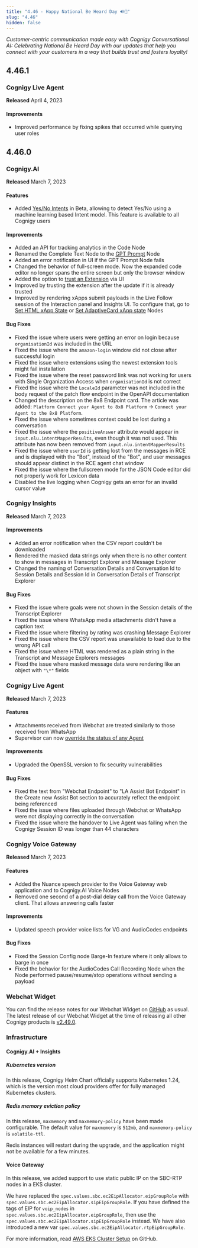 ```yaml
---
title: "4.46 - Happy National Be Heard Day 🔊🤝"
slug: "4.46"
hidden: false
---
```


_Customer-centric communication made easy with Cognigy Conversational AI: Celebrating National Be Heard Day with our updates that help you connect with your customers in a way that builds trust and fosters loyalty!_

## 4.46.1

### Cognigy Live Agent

**Released** April 4, 2023

#### Improvements

- Improved performance by fixing spikes that occurred while querying user roles

## 4.46.0

### Cognigy.AI

**Released** March 7, 2023

#### Features

- Added [Yes/No Intents](/ai/platform-features/nlu/intents/yes-no-intents) in Beta, allowing to detect Yes/No using a machine learning based Intent model. This feature is available to all Cognigy users

#### Improvements

- Added an API for tracking analytics in the Code Node
- Renamed the Complete Text Node to the [GPT Prompt](/ai/agents/develop/node-reference/service/llm-prompt) Node
- Added an error notification in UI if the GPT Prompt Node fails
- Changed the behavior of full-screen mode. Now the expanded code editor no longer spans the entire screen but only the browser window
- Added the option to [trust an Extension](/ai/for-developers/extensions#make-extensions-trusted) via UI
- Improved by trusting the extension after the update if it is already trusted
- Improved by rendering xApps submit payloads in the Live Follow session of the Interaction panel and Insights UI. To configure that, go to [Set HTML xApp State](/ai/agents/develop/node-reference/xApp/set-html-xApp-state#description) or [Set AdaptiveCard xApp state](/ai/agents/develop/node-reference/xApp/set-AdaptiveCard-xApp-state#description) Nodes

#### Bug Fixes

- Fixed the issue where users were getting an error on login because `organisationId` was included in the URL
- Fixed the issue where the `amazon-login` window did not close after successful login
- Fixed the issue where extensions using the newest extension tools might fail installation
- Fixed the issue where the reset password link was not working for users with Single Organization Access when `organisationId` is not correct
- Fixed the issue where the `LocaleId` parameter was not included in the body request of the patch flow endpoint in the OpenAPI documentation
- Changed the description on the 8x8 Endpoint card. The article was added: `Platform Connect your Agent to 8x8 Platform` → `Connect your Agent to the 8x8 Platform`.
- Fixed the issue where sometimes context could be lost during a conversation
- Fixed the issue where the `positiveAnswer` attribute would appear in `input.nlu.intentMapperResults`, even though it was not used. This attribute has now been removed from `input.nlu.intentMapperResults`
- Fixed the issue where `userId` is getting lost from the messages in RCE and is displayed with the "Bot", instead of the "Bot", and user messages should appear distinct in the RCE agent chat window
- Fixed the issue where the fullscreen mode for the JSON Code editor did not properly work for Lexicon data
- Disabled the live logging when Cognigy gets an error for an invalid cursor value

### Cognigy Insights

**Released** March 7, 2023

#### Improvements

- Added an error notification when the CSV report couldn't be downloaded
- Rendered the masked data strings only when there is no other content to show in messages in Transcript Explorer and Message Explorer
- Changed the naming of Conversation Details and Conversation Id to Session Details and Session Id in Conversation Details of Transcript Explorer

#### Bug Fixes

- Fixed the issue where goals were not shown in the Session details of the Transcript Explorer
- Fixed the issue where WhatsApp media attachments didn't have a caption text
- Fixed the issue where filtering by rating was crashing Message Explorer
- Fixed the issue where the CSV report was unavailable to load due to the wrong API call
- Fixed the issue where HTML was rendered as a plain string in the Transcript and Message Explorers messages
- Fixed the issue where masked message data were rendering like an object with `"\*"` fields

### Cognigy Live Agent

**Released** March 7, 2023

#### Features

- Attachments received from Webchat are treated similarly to those received from WhatsApp
- Supervisor can now [override the status of any Agent](/live-agent/reports/supervisor-overview)

#### Improvements

- Upgraded the OpenSSL version to fix security vulnerabilities

#### Bug Fixes

- Fixed the text from "Webchat Endpoint" to "LA Assist Bot Endpoint" in the Create new Assist Bot section to accurately reflect the endpoint being referenced
- Fixed the issue where files uploaded through Webchat or WhatsApp were not displaying correctly in the conversation
- Fixed the issue where the handover to Live Agent was failing when the Cognigy Session ID was longer than 44 characters

### Cognigy Voice Gateway

**Released** March 7, 2023

#### Features

- Added the Nuance speech provider to the Voice Gateway web application and to Cognigy.AI Voice Nodes
- Removed one second of a post-dial delay call from the Voice Gateway client. That allows answering calls faster

#### Improvements

- Updated speech provider voice lists for VG and AudioCodes endpoints

#### Bug Fixes

- Fixed the Session Config node Barge-In feature where it only allows to barge in once
- Fixed the behavior for the AudioCodes Call Recording Node when the Node performed pause/resume/stop operations without sending a payload

### Webchat Widget

You can find the release notes for our Webchat Widget on [GitHub](https://github.com/Cognigy/WebchatWidget/releases) as usual. The latest release of our Webchat Widget at the time of releasing all other Cognigy products is [v2.49.0](https://github.com/Cognigy/WebchatWidget/releases/tag/v2.49.0).

### Infrastructure

#### Cognigy.AI + Insights

##### Kubernetes version

In this release, Cognigy Helm Chart officially supports Kubernetes 1.24, which is the version most cloud providers offer for fully managed Kubernetes clusters.

##### Redis memory eviction policy

In this release, `maxmemory` and `maxmemory-policy` have been made configurable. The default value for `maxmemory` is `512mb`, and `maxmemory-policy` is `volatile-ttl`.

Redis instances will restart during the upgrade, and the application might not be available for a few minutes.

#### Voice Gateway

In this release, we added support to use static public IP on the SBC-RTP nodes in a EKS cluster.

We have replaced the `spec.values.sbc.ec2EipAllocator.eipGroupRole` with `spec.values.sbc.ec2EipAllocator.sipEipGroupRole`. If you have defined the tags of EIP for `voip_nodes` in `spec.values.sbc.ec2EipAllocator.eipGroupRole`, then use the `spec.values.sbc.ec2EipAllocator.sipEipGroupRole` instead. We have also introduced a new var `spec.values.sbc.ec2EipAllocator.rtpEipGroupRole`.

For more information, read [AWS EKS Cluster Setup](https://github.com/Cognigy/cognigy-vg-helm-chart/blob/main/docs/aws-eks-cluster-setup) on GitHub.
